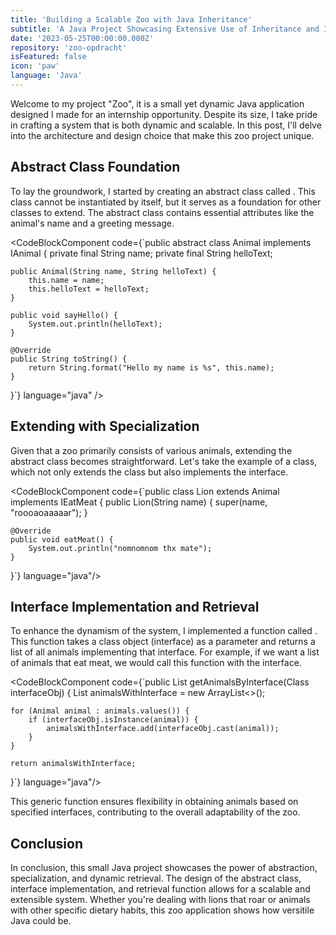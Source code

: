 ```yaml
---
title: 'Building a Scalable Zoo with Java Inheritance'
subtitle: 'A Java Project Showcasing Extensive Use of Inheritance and Interfaces'
date: '2023-05-25T00:00:00.000Z'
repository: 'zoo-opdracht'
isFeatured: false
icon: 'paw'
language: 'Java'
---
```


Welcome to my project "Zoo", it is a small yet dynamic Java application designed I made for an internship opportunity. Despite its size, I take pride in crafting a system that is both dynamic and scalable. In this post, I'll delve into the architecture and design choice that make this zoo project unique.

## Abstract Class Foundation

To lay the groundwork, I started by creating an abstract class called <InlineCodeComponent text="Animal" />. This class cannot be instantiated by itself, but it serves as a foundation for other classes to extend. The abstract class contains essential attributes like the animal's name and a greeting message.

<CodeBlockComponent code={`public abstract class Animal implements IAnimal {
    private final String name;
    private final String helloText;

    public Animal(String name, String helloText) {
        this.name = name;
        this.helloText = helloText;
    }

    public void sayHello() {
        System.out.println(helloText);
    }

    @Override
    public String toString() {
        return String.format("Hello my name is %s", this.name);
    }

}`} language="java" />

## Extending with Specialization

Given that a zoo primarily consists of various animals, extending the abstract class becomes straightforward. Let's take the example of a <InlineCodeComponent text="Lion" /> class, which not only extends the <InlineCodeComponent text="Animal" /> class but also implements the <InlineCodeComponent text="IEatMeat" /> interface.

<CodeBlockComponent code={`public class Lion extends Animal implements IEatMeat {
    public Lion(String name) {
        super(name, "roooaoaaaaar");
    }

    @Override
    public void eatMeat() {
        System.out.println("nomnomnom thx mate");
    }

}`} language="java"/>

## Interface Implementation and Retrieval

To enhance the dynamism of the system, I implemented a function called <InlineCodeComponent text="getAnimalsByInterface" />. This function takes a class object (interface) as a parameter and returns a list of all animals implementing that interface. For example, if we want a list of animals that eat meat, we would call this function with the <InlineCodeComponent text="IEatMeat" /> interface.

<CodeBlockComponent code={`public <T> List<T> getAnimalsByInterface(Class<T> interfaceObj) {
    List<T> animalsWithInterface = new ArrayList<>();

    for (Animal animal : animals.values()) {
        if (interfaceObj.isInstance(animal)) {
            animalsWithInterface.add(interfaceObj.cast(animal));
        }
    }

    return animalsWithInterface;

}`} language="java"/>

This generic function ensures flexibility in obtaining animals based on specified interfaces, contributing to the overall adaptability of the zoo.

## Conclusion

In conclusion, this small Java project showcases the power of abstraction, specialization, and dynamic retrieval. The design of the abstract class, interface implementation, and retrieval function allows for a scalable and extensible system. Whether you're dealing with lions that roar or animals with other specific dietary habits, this zoo application shows how versitile Java could be.
